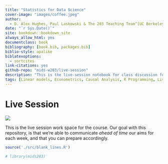 ```yaml
---
title: "Statistics for Data Science"
cover-image: "images/coffee.jpeg"
author: 
  - D. Alex Hughes, Paul Laskowski & The 203 Teaching Team^[UC Berkeley, School of Information]
date: "`r Sys.Date()`"
site: bookdown::bookdown_site
always_allow_html: yes
documentclass: book
bibliography: [book.bib, packages.bib]
biblio-style: apalike
biblatexoptions:
  - sortcites
link-citations: yes
github-repo: "mids-w203/live-session"
description: "This is the live-session notebook for class discussion for the UC Berkeley School of Information, Masters in Data Science course called *Statistics for Data Science*."
tags: [Linear models, Econometrics, Causal Analysis, R Programming, Live Session Discussion]
---
```


# Live Session {-}

![](./images/campus.jpeg)

This is the live session work space for the course. Our goal with this repository, is that we're able to communicate *ahead of time* our aims for each week, and that you can prepare accordingly. 


```r
source('./src/blank_lines.R')
```

```r
# library(mids203)
```